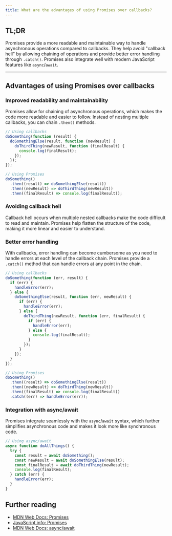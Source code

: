```yaml
---
title: What are the advantages of using Promises over callbacks?
---
```


## TL;DR

Promises provide a more readable and maintainable way to handle asynchronous operations compared to callbacks. They help avoid "callback hell" by allowing chaining of operations and provide better error handling through `.catch()`. Promises also integrate well with modern JavaScript features like `async`/`await`.

---

## Advantages of using Promises over callbacks

### Improved readability and maintainability

Promises allow for chaining of asynchronous operations, which makes the code more readable and easier to follow. Instead of nesting multiple callbacks, you can chain `.then()` methods.

```js
// Using callbacks
doSomething(function (result) {
  doSomethingElse(result, function (newResult) {
    doThirdThing(newResult, function (finalResult) {
      console.log(finalResult);
    });
  });
});

// Using Promises
doSomething()
  .then((result) => doSomethingElse(result))
  .then((newResult) => doThirdThing(newResult))
  .then((finalResult) => console.log(finalResult));
```

### Avoiding callback hell

Callback hell occurs when multiple nested callbacks make the code difficult to read and maintain. Promises help flatten the structure of the code, making it more linear and easier to understand.

### Better error handling

With callbacks, error handling can become cumbersome as you need to handle errors at each level of the callback chain. Promises provide a `.catch()` method that can handle errors at any point in the chain.

```js
// Using callbacks
doSomething(function (err, result) {
  if (err) {
    handleError(err);
  } else {
    doSomethingElse(result, function (err, newResult) {
      if (err) {
        handleError(err);
      } else {
        doThirdThing(newResult, function (err, finalResult) {
          if (err) {
            handleError(err);
          } else {
            console.log(finalResult);
          }
        });
      }
    });
  }
});

// Using Promises
doSomething()
  .then((result) => doSomethingElse(result))
  .then((newResult) => doThirdThing(newResult))
  .then((finalResult) => console.log(finalResult))
  .catch((err) => handleError(err));
```

### Integration with async/await

Promises integrate seamlessly with the `async`/`await` syntax, which further simplifies asynchronous code and makes it look more like synchronous code.

```js
// Using async/await
async function doAllThings() {
  try {
    const result = await doSomething();
    const newResult = await doSomethingElse(result);
    const finalResult = await doThirdThing(newResult);
    console.log(finalResult);
  } catch (err) {
    handleError(err);
  }
}
```

## Further reading

- [MDN Web Docs: Promises](https://developer.mozilla.org/en-US/docs/Web/JavaScript/Reference/Global_Objects/Promise)
- [JavaScript.info: Promises](https://javascript.info/promise-basics)
- [MDN Web Docs: async/await](https://developer.mozilla.org/en-US/docs/Learn/JavaScript/Asynchronous/Async_await)
